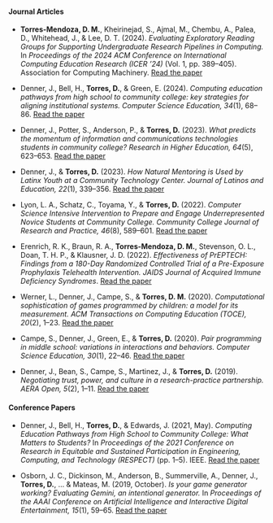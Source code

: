 #### Journal Articles

- **Torres-Mendoza, D. M.**, Kheirinejad, S., Ajmal, M., Chembu, A., Palea, D., Whitehead, J., & Lee, D. T. (2024). *Evaluating Exploratory Reading Groups for Supporting Undergraduate Research Pipelines in Computing.* In *Proceedings of the 2024 ACM Conference on International Computing Education Research (ICER '24)* (Vol. 1, pp. 389–405). Association for Computing Machinery. [Read the paper](https://doi.org/10.1145/3632620.3671104)

- Denner, J., Bell, H., **Torres, D.**, & Green, E. (2024). *Computing education pathways from high school to community college: key strategies for aligning institutional systems.* *Computer Science Education, 34*(1), 68–86. [Read the paper](https://doi.org/10.1080/08993408.2023.2195755)

- Denner, J., Potter, S., Anderson, P., & **Torres, D.** (2023). *What predicts the momentum of information and communications technologies students in community college?* *Research in Higher Education, 64*(5), 623–653. [Read the paper](https://doi.org/10.1007/s11162-022-09721-8)

- Denner, J., & **Torres, D.** (2023). *How Natural Mentoring is Used by Latinx Youth at a Community Technology Center.* *Journal of Latinos and Education, 22*(1), 339–356. [Read the paper](https://doi.org/10.1080/15348431.2020.1763351)

- Lyon, L. A., Schatz, C., Toyama, Y., & **Torres, D.** (2022). *Computer Science Intensive Intervention to Prepare and Engage Underrepresented Novice Students at Community College.* *Community College Journal of Research and Practice, 46*(8), 589–601. [Read the paper](https://doi.org/10.1080/10668926.2021.1894508)

- Erenrich, R. K., Braun, R. A., **Torres-Mendoza, D. M.**, Stevenson, O. L., Doan, T. H. P., & Klausner, J. D. (2022). *Effectiveness of PrEPTECH: Findings from a 180-Day Randomized Controlled Trial of a Pre-Exposure Prophylaxis Telehealth Intervention.* *JAIDS Journal of Acquired Immune Deficiency Syndromes*. [Read the paper](https://doi.org/10.1097/QAI.0000000000003375)

- Werner, L., Denner, J., Campe, S., & **Torres, D. M.** (2020). *Computational sophistication of games programmed by children: a model for its measurement.* *ACM Transactions on Computing Education (TOCE), 20*(2), 1–23. [Read the paper](https://doi.org/10.1145/3379351)

- Campe, S., Denner, J., Green, E., & **Torres, D.** (2020). *Pair programming in middle school: variations in interactions and behaviors.* *Computer Science Education, 30*(1), 22–46. [Read the paper](https://doi.org/10.1080/08993408.2019.1648119)

- Denner, J., Bean, S., Campe, S., Martinez, J., & **Torres, D.** (2019). *Negotiating trust, power, and culture in a research-practice partnership.* *AERA Open, 5*(2), 1–11. [Read the paper](https://doi.org/10.1177/2332858419858635)

#### Conference Papers

- Denner, J., Bell, H., **Torres, D.**, & Edwards, J. (2021, May). *Computing Education Pathways from High School to Community College: What Matters to Students?* In *Proceedings of the 2021 Conference on Research in Equitable and Sustained Participation in Engineering, Computing, and Technology (RESPECT)* (pp. 1–5). IEEE. [Read the paper](https://doi.org/10.1109/RESPECT51740.2021.9620613)

- Osborn, J. C., Dickinson, M., Anderson, B., Summerville, A., Denner, J., **Torres, D.**, … & Mateas, M. (2019, October). *Is your game generator working? Evaluating Gemini, an intentional generator.* In *Proceedings of the AAAI Conference on Artificial Intelligence and Interactive Digital Entertainment, 15*(1), 59–65. [Read the paper](https://doi.org/10.1609/aiide.v15i1.5225)
